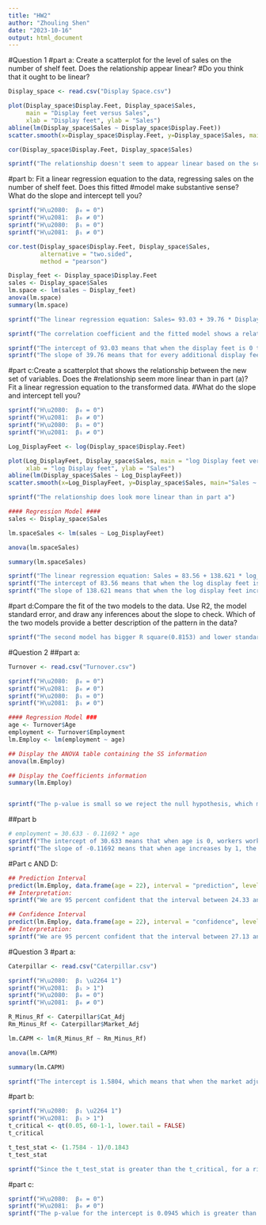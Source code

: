 ---
title: "HW2"
author: "Zhouling Shen"
date: "2023-10-16"
output: html_document
---
#Question 1
#part a: Create a scatterplot for the level of sales on the number of shelf feet. Does the relationship appear linear?
#Do you think that it ought to be linear?

```{r}
Display_space <- read.csv("Display Space.csv")

plot(Display_space$Display.Feet, Display_space$Sales, 
     main = "Display feet versus Sales", 
     xlab = "Display feet", ylab = "Sales")
abline(lm(Display_space$Sales ~ Display_space$Display.Feet))
scatter.smooth(x=Display_space$Display.Feet, y=Display_space$Sales, main="Sales ~ Display.Feet")  # scatterplot

cor(Display_space$Display.Feet, Display_space$Sales)

sprintf("The relationship doesn't seem to appear linear based on the scatterplot and it is not to be linear as Initial levels of advertising often bring a larger response in the market than later spending, and when the levels of advertising increases to a certain point, the sales does not necessarily go up with the same rate")
```

#part b: Fit a linear regression equation to the data, regressing sales on the number of shelf feet. Does this fitted
#model make substantive sense? What do the slope and intercept tell you?
```{r}
sprintf("H\u2080:  β₀ = 0")
sprintf("H\u2081:  β₀ ≠ 0")
sprintf("H\u2080:  β₁ = 0")
sprintf("H\u2081:  β₁ ≠ 0")

cor.test(Display_space$Display.Feet, Display_space$Sales, 
         alternative = "two.sided", 
         method = "pearson")

Display_feet <- Display_space$Display.Feet
sales <- Display_space$Sales
lm.space <- lm(sales ~ Display_feet)
anova(lm.space)
summary(lm.space)

sprintf("The linear regression equation: Sales= 93.03 + 39.76 * Display_feet")

sprintf("The correlation coefficient and the fitted model shows a relatively strong linear relationship, the p-value indicates that the correlation is statistically significant. However, based on the scatterplot above it shows signs of nonlinear relationship. This doesn't make much sense. ")

sprintf("The intercept of 93.03 means that when the display feet is 0 the sales is $93.03 on average per week which doesn't make sense")
sprintf("The slope of 39.76 means that for every additional display feet, the sales increases by $39.76")
```

#part c:Create a scatterplot that shows the relationship between the new set of variables. Does the
#relationship seem more linear than in part (a)? Fit a linear regression equation to the transformed data.
#What do the slope and intercept tell you?
```{r}
sprintf("H\u2080:  β₀ = 0")
sprintf("H\u2081:  β₀ ≠ 0")
sprintf("H\u2080:  β₁ = 0")
sprintf("H\u2081:  β₁ ≠ 0")

Log_DisplayFeet <- log(Display_space$Display.Feet)

plot(Log_DisplayFeet, Display_space$Sales, main = "log Display feet versus Sales", 
     xlab = "log Display feet", ylab = "Sales")
abline(lm(Display_space$Sales ~ Log_DisplayFeet))
scatter.smooth(x=Log_DisplayFeet, y=Display_space$Sales, main="Sales ~ log Display feet")  # scatterplot

sprintf("The relationship does look more linear than in part a")

#### Regression Model ####
sales <- Display_space$Sales

lm.spaceSales <- lm(sales ~ Log_DisplayFeet)

anova(lm.spaceSales)

summary(lm.spaceSales)

sprintf("The linear regression equation: Sales = 83.56 + 138.621 * log_Display_feet")
sprintf("The intercept of 83.56 means that when the log display feet is 0, the sales is $83.56 per week, which makes sense as log1=0")
sprintf("The slope of 138.621 means that when the log display feet increases by 1, the sales increases by $138.621")

```
#part d:Compare the fit of the two models to the data. Use R2, the model standard error, and draw any inferences about the slope to check. Which of the two models provide a better description of the pattern in the data?
```{r}
sprintf("The second model has bigger R square(0.8153) and lower standard error(41.31), whereas the first model has smaller R square(0.712) and higher standard error(51.59). The inference that can be drew about the slope is that when the log shelf display space is 0, the weekly total sales increases by $138.621. The second model fits better. ")
```

#Question 2
##part a: 
```{r}
Turnover <- read.csv("Turnover.csv")

sprintf("H\u2080:  β₀ = 0")
sprintf("H\u2081:  β₀ ≠ 0")
sprintf("H\u2080:  β₁ = 0")
sprintf("H\u2081:  β₁ ≠ 0")

#### Regression Model ###
age <- Turnover$Age
employment <- Turnover$Employment
lm.Employ <- lm(employment ~ age)

## Display the ANOVA table containing the SS information
anova(lm.Employ)

## Display the Coefficients information
summary(lm.Employ)


sprintf("The p-value is small so we reject the null hypothesis, which means that there is some negative correlation between employment and age")

```

##part b
```{r}
# employment = 30.633 - 0.11692 * age
sprintf("The intercept of 30.633 means that when age is 0, workers work for 30.633 weeks before quitting")
sprintf("The slope of -0.11692 means that when age increases by 1, the number of weeks workers work before quitting decreases by 0.11692 weeks ")
```

#Part c AND D:
```{r}
## Prediction Interval
predict(lm.Employ, data.frame(age = 22), interval = "prediction", level = 0.95)
## Interpretation:
sprintf("We are 95 percent confident that the interval between 24.33 and 31.79 weeks contains the predicted how long the 22-year old telemarketer will stay with the company")

## Confidence Interval
predict(lm.Employ, data.frame(age = 22), interval = "confidence", level = 0.95)
## Interpretation:
sprintf("We are 95 percent confident that the interval between 27.13 and 28.99 weeks contains the on average how long 22-year old telemarketers will stay with the company ")
```

#Question 3
#part a: 
```{r}
Caterpillar <- read.csv("Caterpillar.csv")

sprintf("H\u2080:  β₁ \u2264 1")
sprintf("H\u2081:  β₁ > 1")
sprintf("H\u2080:  β₀ = 0")
sprintf("H\u2081:  β₀ ≠ 0")

R_Minus_Rf <- Caterpillar$Cat_Adj
Rm_Minus_Rf <- Caterpillar$Market_Adj

lm.CAPM <- lm(R_Minus_Rf ~ Rm_Minus_Rf)

anova(lm.CAPM)

summary(lm.CAPM)

sprintf("The intercept is 1.5804, which means that when the market adjusted return is 0, the risk-adjusted return of Caterpillar is 1.58 percent. The slope is 1.7584 which means that when the market adjusted return increases 1 percent, the risk-adjusted return of Caterpillar increases by 1.7584 percent.   ")
```

#part b: 
```{r}
sprintf("H\u2080:  β₁ \u2264 1")
sprintf("H\u2081:  β₁ > 1")
t_critical <- qt(0.05, 60-1-1, lower.tail = FALSE)
t_critical

t_test_stat <- (1.7584 - 1)/0.1843
t_test_stat

sprintf("Since the t_test_stat is greater than the t_critical, for a right-tailed test we reject null hypothesis. We infer at 5 percent significance level that the investment in Caterpillar is riskier than the market.")
```
#part c:
```{r}
sprintf("H\u2080:  β₀ = 0")
sprintf("H\u2081:  β₀ ≠ 0")
sprintf("The p-value for the intercept is 0.0945 which is greater than our significance level, therefore we fail to reject the null hypothesis. so at the 5 percent significance level, we can infer that there is no evidence of abnormal returns")

```


